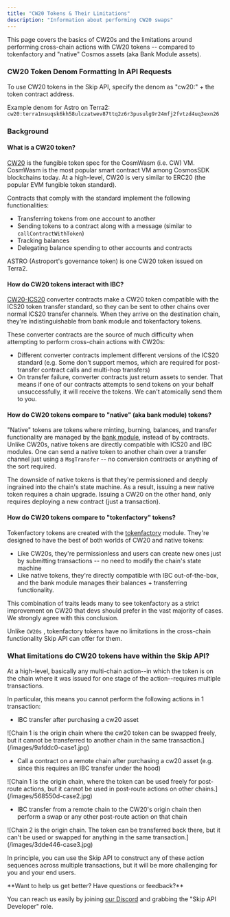 ```yaml
---
title: "CW20 Tokens & Their Limitations"
description: "Information about performing CW20 swaps"
---
```


This page covers the basics of CW20s and the limitations around performing cross-chain actions with CW20 tokens -- compared to tokenfactory and "native" Cosmos assets (aka Bank Module assets). 

### CW20 Token Denom Formatting In API Requests

To use CW20 tokens in the Skip API, specify the denom as "cw20:" + the token contract address. 

Example denom for Astro on Terra2: `cw20:terra1nsuqsk6kh58ulczatwev87ttq2z6r3pusulg9r24mfj2fvtzd4uq3exn26`

### Background

#### What is a CW20 token?

[CW20](https://github.com/CosmWasm/cw-plus/blob/main/packages/cw20/README.md) is the fungible token spec for the CosmWasm (i.e. CW) VM. CosmWasm is the most popular smart contract VM among CosmosSDK blockchains today. At a high-level, CW20 is very similar to ERC20 (the popular EVM fungible token standard). 

Contracts that comply with the standard implement the following functionalities: 

* Transferring tokens from one account to another
* Sending tokens to a contract along with a message (similar to `callContractWithToken`)
* Tracking balances
* Delegating balance spending to other accounts and contracts

ASTRO (Astroport's governance token) is one CW20 token issued on Terra2.

#### How do CW20 tokens interact with IBC?

[CW20-ICS20](https://github.com/CosmWasm/cw-plus/tree/v0.6.0-beta1/contracts/cw20-ics20) converter contracts make a CW20 token compatible with the ICS20 token transfer standard, so they can be sent to other chains over normal ICS20 transfer channels. When they arrive on the destination chain, they're indistinguishable from bank module and tokenfactory tokens. 

These converter contracts are the source of much difficulty when attempting to perform cross-chain actions with CW20s: 

* Different converter contracts implement different versions of the ICS20 standard (e.g. Some don't support memos, which are required for post-transfer contract calls and multi-hop transfers)
* On transfer failure, converter contracts just return assets to sender. That means if one of our contracts attempts to send tokens on your behalf unsuccessfully, it will receive the tokens. We can't atomically send them to you.

#### How do CW20 tokens compare to "native" (aka bank module) tokens?

"Native" tokens are tokens where minting, burning, balances, and transfer functionality are managed by the [bank module](https://docs.cosmos.network/v0.46/modules/bank/), instead of by contracts. Unlike CW20s, native tokens are directly compatible with ICS20 and IBC modules. One can send a native token to another chain over a transfer channel just using a `MsgTransfer` \-- no conversion contracts or anything of the sort required.

The downside of native tokens is that they're permissioned and deeply ingrained into the chain's state machine. As a result, issuing a new native token requires a chain upgrade. Issuing a CW20 on the other hand, only requires deploying a new contract (just a transaction).

#### How do CW20 tokens compare to "tokenfactory" tokens?

Tokenfactory tokens are created with the [tokenfactory](https://docs.osmosis.zone/osmosis-core/modules/tokenfactory/) module. They're designed to have the best of both worlds of CW20 and native tokens: 

* Like CW20s, they're permissionless and users can create new ones just by submitting transactions -- no need to modify the chain's state machine
* Like native tokens, they're directly compatible with IBC out-of-the-box, and the bank module manages their balances + transferring functionality.

This combination of traits leads many to see tokenfactory as a strict improvement on CW20 that devs should prefer in the vast majority of cases. We strongly agree with this conclusion. 

Unlike `CW20s` , tokenfactory tokens have no limitations in the cross-chain functionality Skip API can offer for them. 

### What limitations do CW20 tokens have within the Skip API?

At a high-level, basically any multi-chain action--in which the token is on the chain where it was issued for one stage of the action--requires multiple transactions. 

In particular, this means you cannot perform the following actions in 1 transaction: 

* IBC transfer after purchasing a cw20 asset

<Frame caption="Chain 1 is the origin chain where the cw20 token can be swapped freely, but it cannot be transferred to another chain in the same transaction.">![Chain 1 is the origin chain where the cw20 token can be swapped freely, but it cannot be transferred to another chain in the same transaction.](/images/9afddc0-case1.jpg)</Frame>


* Call a contract on a remote chain after purchasing a cw20 asset (e.g. since this requires an IBC transfer under the hood)

<Frame caption="Chain 1 is the origin chain, where the token can be used freely for post-route actions, but it cannot be used in post-route actions on other chains.">![Chain 1 is the origin chain, where the token can be used freely for post-route actions, but it cannot be used in post-route actions on other chains.](/images/568550d-case2.jpg)</Frame>


* IBC transfer from a remote chain to the CW20's origin chain then perform a swap or any other post-route action on that chain

<Frame caption="Chain 2 is the origin chain. The token can be transferred back there, but it can't be used or swapped for anything in the same transaction.">![Chain 2 is the origin chain. The token can be transferred back there, but it can't be used or swapped for anything in the same transaction.](/images/3dde446-case3.jpg)</Frame>


In principle, you can use the Skip API to construct any of these action sequences across multiple transactions, but it will be more challenging for you and your end users.


 <Check>
 **Want to help us get better? Have questions or feedback?**
 
 You can reach us easily by joining [our Discord](https://skip.money/discord) and grabbing the "Skip API Developer" role.
 </Check>